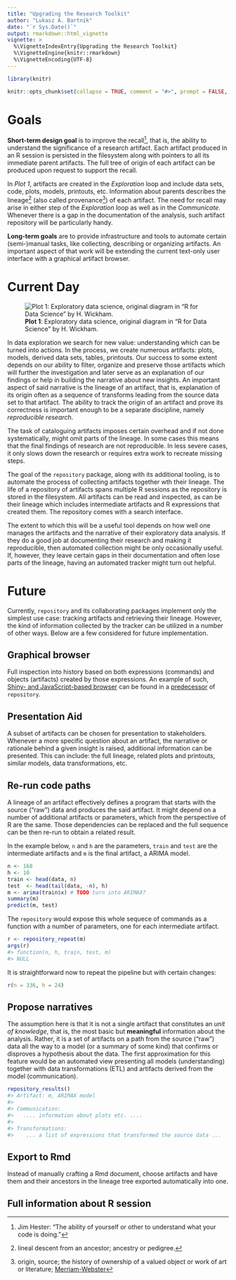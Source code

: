 ```yaml
---
title: "Upgrading the Research Toolkit"
author: "Lukasz A. Bartnik"
date: "`r Sys.Date()`"
output: rmarkdown::html_vignette
vignette: >
  %\VignetteIndexEntry{Upgrading the Research Toolkit}
  %\VignetteEngine{knitr::rmarkdown}
  %\VignetteEncoding{UTF-8}
---
```


```r
library(knitr)

knitr::opts_chunk$set(collapse = TRUE, comment = "#>", prompt = FALSE, echo = TRUE)
```

# Goals

**Short-term design goal** is to improve the recall[^recall], that is,
the ability to understand the significance of a research artifact. Each
artifact produced in an R session is persisted in the filesystem along
with pointers to all its immediate parent artifacts. The full tree of
origin of each artifact can be produced upon request to support the
recall.

In *Plot 1*, artifacts are created in the *Exploration* loop and include
data sets, code, plots, models, printouts, etc. Information about parents
describes the lineage[^lineage] (also called provenance[^provenance]) of
each artifact. The need for recall may arise in either step of the
*Exploration* loop as well as in the *Communicate*. Whenever there is a
gap in the documentation of the analysis, such artifact repository will
be particularly handy.


**Long-term goals** are to provide infrastructure and tools to automate
certain (semi-)manual tasks, like collecting, describing or organizing
artifacts. An important aspect of that work will be extending the current
text-only user interface with a graphical artifact browser.

[^recall]: Jim Hester: "The ability of yourself or other to understand
what your code is doing."

[^dsloop]: Hadley Wickham, ["R for Data Science"](http://r4ds.had.co.nz/explore-intro.html)

[^lineage]: lineal descent from an ancestor; ancestry or pedigree.

[^provenance]: origin, source; the history of ownership of a valued
object or work of art or literature; [Merriam-Webster](https://www.merriam-webster.com/dictionary/provenance)

# Current Day

![**Plot 1**: Exploratory data science, original diagram in "R for Data
Science" by H. Wickham.](graphics/dsloop.png)

In data exploration we search for new value: understanding which can be
turned into actions. In the process, we create numerous artifacts: plots,
models, derived data sets, tables, printouts. Our success to some extent
depends on our ability to filter, organize and preserve those artifacts
which will further the investigation and later serve as an explanation
of our findings or help in building the narrative about new insights.
An important aspect of said narrative is the lineage of an artifact,
that is, explanation of its origin often as a sequence of transforms
leading from the source data set to that artifact. The ability to track
the origin of an artifact and prove its correctness is important enough
to be a separate discipline, namely *reproducible research*.

The task of cataloguing artifacts imposes certain overhead and if not
done systematically, might omit parts of the lineage. In some cases this
means that the final findings of research are not reproducible. In less
severe cases, it only slows down the research or requires extra work to
recreate missing steps.

The goal of the `repository` package, along with its additional tooling,
is to automate the process of collecting artifacts together wth their
lineage. The life of a repository of artifacts spans multiple R sessions
as the repository is stored in the filesystem. All artifacts can be read
and inspected, as can be their lineage which includes intermediate
artifacts and R expressions that created them. The repository comes with
a search interface.

The extent to which this will be a useful tool depends on how well one
manages the artifacts and the narrative of their exploratory data analysis.
If they do a good job at documenting their research and making it
reproducible, then automated collection might be only occasionally
useful. If, however, they leave certain gaps in their documentation and
often lose parts of the lineage, having an automated tracker might turn
out helpful.


# Future

Currently, `repository` and its collaborating packages implement only
the simplest use case: tracking artifacts and retrieving their lineage.
However, the kind of information collected by the tracker can be utilized
in a number of other ways. Below are a few considered for future
implementation.


## Graphical browser

Full inspection into history based on both expressions (commands) and
objects (artifacts) created by those expressions. An example of such,
[Shiny- and JavaScript-based browser](https://lbartnik.github.io/experiment)
can be found in a [predecessor](http://github.com/lbartnik/experiment)
of `repository`.


## Presentation Aid

A subset of artifacts can be chosen for presentation to stakeholders.
Whenever a more specific question about an artifact, the narrative
or rationale behind a given insight is raised, additional information
can be presented. This can include: the full lineage, related plots
and printouts, similar models, data transformations, etc.


## Re-run code paths

A lineage of an artifact effectively defines a program that starts
with the source ("raw") data and produces the said artifact. It might
depend on a number of additional artifacts or parameters, which from
the perspective of R are the same. Those dependencies can be replaced
and the full sequence can be then re-run to obtain a related result.

In the example below, `n` and `h` are the parameters, `train` and `test`
are the intermediate artifacts and `m` is the final artifact, a ARIMA
model.

```r
n <- 168
h <- 10
train <- head(data, n)
test  <- head(tail(data, -n), h)
m <- arima(train$x) # TODO turn into ARIMAX?
summary(m)
predict(m, test)
```

The `repository` would expose this whole sequece of commands as a
function with a number of parameters, one for each intermediate
artifact.

```r
r <- repository_repeat(m)
args(r)
#> function(n, h, train, test, m)
#> NULL
```

It is straightforward now to repeat the pipeline but with certain
changes:

```r
r(n = 336, h = 24)
```


## Propose narratives

The assumption here is that it is not a single artifact that constitutes
an *unit of knowledge*, that is, the most basic but **meaningful**
information about the analysis. Rather, it is a set of artifacts on a
path from the source ("raw") data all the way to a model (or a summary
of some kind) that confirms or disproves a hypothesis about the data.
The first approximation for this feature would be an automated view
presenting all models (understanding) together with data transformations
(ETL) and artifacts derived from the model (communication).

```r
repository_results()
#> Artifact: m, ARIMAX model
#>
#> Communication:
#>   .... information about plots etc. ....
#>
#> Transformations:
#>    ... a list of expressions that transformed the source data ...
```


## Export to Rmd

Instead of manually crafting a Rmd document, choose artifacts and have
them and their ancestors in the lineage tree exported automatically
into one.


## Full information about R session

